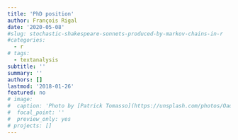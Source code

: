 ```yaml
---
title: 'PhD position'
author: François Rigal
date: '2020-05-08'
#slug: stochastic-shakespeare-sonnets-produced-by-markov-chains-in-r
#categories:
  - r
# tags:
  - textanalysis
subtitle: ''
summary: ''
authors: []
lastmod: '2018-01-26'
featured: no
# image:
#  caption: 'Photo by [Patrick Tomasso](https://unsplash.com/photos/Oaqk7qqNh_c)'
#  focal_point: ''
#  preview_only: yes
# projects: [] 
---
```

